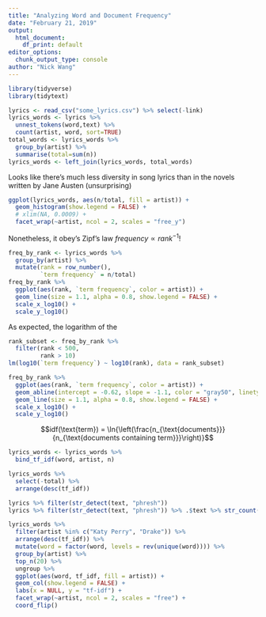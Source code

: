 ```yaml
---
title: "Analyzing Word and Document Frequency"
date: "February 21, 2019"
output: 
  html_document: 
    df_print: default
editor_options: 
  chunk_output_type: console
author: "Nick Wang"
---
```


```r
library(tidyverse)
library(tidytext)
```

```r
lyrics <- read_csv("some_lyrics.csv") %>% select(-link)
lyrics_words <- lyrics %>%
  unnest_tokens(word,text) %>%
  count(artist, word, sort=TRUE)
total_words <- lyrics_words %>%
  group_by(artist) %>%
  summarise(total=sum(n))
lyrics_words <- left_join(lyrics_words, total_words)
```

Looks like there's much less diversity in song lyrics than in the novels written by Jane Austen (unsurprising)
```r
ggplot(lyrics_words, aes(n/total, fill = artist)) +
  geom_histogram(show.legend = FALSE) +
  # xlim(NA, 0.0009) +
  facet_wrap(~artist, ncol = 2, scales = "free_y")
```

Nonetheless, it obey's Zipf's law $frequency \propto rank^{-1}$!
```r
freq_by_rank <- lyrics_words %>% 
  group_by(artist) %>% 
  mutate(rank = row_number(), 
         `term frequency` = n/total)
freq_by_rank %>% 
  ggplot(aes(rank, `term frequency`, color = artist)) + 
  geom_line(size = 1.1, alpha = 0.8, show.legend = FALSE) + 
  scale_x_log10() +
  scale_y_log10()
```

As expected, the logarithm of the 
```r
rank_subset <- freq_by_rank %>% 
  filter(rank < 500,
         rank > 10)
lm(log10(`term frequency`) ~ log10(rank), data = rank_subset)

freq_by_rank %>% 
  ggplot(aes(rank, `term frequency`, color = artist)) + 
  geom_abline(intercept = -0.62, slope = -1.1, color = "gray50", linetype = 2) +
  geom_line(size = 1.1, alpha = 0.8, show.legend = FALSE) + 
  scale_x_log10() +
  scale_y_log10()
```

$$idf(\text{term}) = \ln{\left(\frac{n_{\text{documents}}}{n_{\text{documents containing term}}}\right)}$$
```r
lyrics_words <- lyrics_words %>%
  bind_tf_idf(word, artist, n)

lyrics_words %>%
  select(-total) %>%
  arrange(desc(tf_idf))
```

```r
lyrics %>% filter(str_detect(text, "phresh"))
lyrics %>% filter(str_detect(text, "phresh")) %>% .$text %>% str_count("[Pp]hresh")
```

```r
lyrics_words %>%
  filter(artist %in% c("Katy Perry", "Drake")) %>%
  arrange(desc(tf_idf)) %>%
  mutate(word = factor(word, levels = rev(unique(word)))) %>% 
  group_by(artist) %>% 
  top_n(20) %>% 
  ungroup %>%
  ggplot(aes(word, tf_idf, fill = artist)) +
  geom_col(show.legend = FALSE) +
  labs(x = NULL, y = "tf-idf") +
  facet_wrap(~artist, ncol = 2, scales = "free") +
  coord_flip()
```

